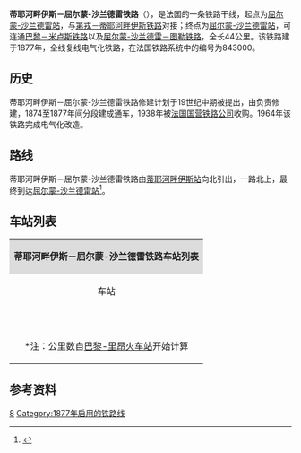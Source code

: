 {{Infobox rail system-route
|collapsed=no
|box_width=
|rail_name=蒂耶河畔伊斯－屈尔蒙-沙兰德雷铁路<br>{{lang|fr|Ligne d'Is-sur-Tille à Culmont - Chalindrey}}
|banner_color=
|sec_banner_color=
|logo_filename=
|image_width=
|logo_bgcolor=
|logo_note=
|image =
|imagesize=
|caption=
|system_map=
|mapimage_width=
|map_bgcolor=
|locale={{FRA}}
|service_type=客货共用、干线铁路
|start=[[蒂耶河畔伊斯站|蒂耶河畔伊斯站]]、[[屈尔蒙-沙兰德雷站|屈尔蒙-沙兰德雷站]]
|begin_operation=1877年
|end_operation=
|operation_note=
|system_length=
|length_in_operation=44km
|total_length=
|status=使用中
|line_title=线路
|lines=[[复线铁路|复线铁路]]
|stations=
|route_title=线路
|main_route=
|secondary_route=
|branch_route=
|standard=
|main_stations=[[蒂耶河畔伊斯站|蒂耶河畔伊斯站]]、[[屈尔蒙-沙兰德雷站|屈尔蒙-沙兰德雷站]]
|ridership=
|fleet_size=
|max_speed= 
|track_gauge={{standard gauge}}
|distance_between_mainlines=
|min_radius=
|max_grade=
|block_signal=自动闭塞
|electrified=25 kV – 50 Hz
|depot=
|operator={{法国交通数据|sncf}}
|franchise=
|hq=
|key_person=
|website=
|route_map=
}}
'''蒂耶河畔伊斯－屈尔蒙-沙兰德雷铁路'''（{{lang-fr|Ligne d'Is-sur-Tille à Culmont - Chalindrey}}），是法国的一条铁路干线，起点为[[屈尔蒙-沙兰德雷站|屈尔蒙-沙兰德雷站]]，与[[第戎－蒂耶河畔伊斯铁路|第戎－蒂耶河畔伊斯铁路]]对接；终点为[[屈尔蒙-沙兰德雷站|屈尔蒙-沙兰德雷站]]，可连通[[巴黎－米卢斯铁路|巴黎－米卢斯铁路]]以及[[屈尔蒙-沙兰德雷－图勒铁路|屈尔蒙-沙兰德雷－图勒铁路]]，全长44公里。该铁路建于1877年，全线复线电气化铁路，在法国铁路系统中的编号为843000。

==历史==

蒂耶河畔伊斯－屈尔蒙-沙兰德雷铁路修建计划于19世纪中期被提出，由{{link-fr|东部铁路公司|Compagnie des chemins de fer de l'Est}}负责修建，1874至1877年间分段建成通车，1938年被[[法国国营铁路公司|法国国营铁路公司]]收购。1964年该铁路完成电气化改造。

==路线==
蒂耶河畔伊斯－屈尔蒙-沙兰德雷铁路由[[蒂耶河畔伊斯站|蒂耶河畔伊斯站]]向北引出，一路北上，最终到达[[屈尔蒙-沙兰德雷站|屈尔蒙-沙兰德雷站]]<ref name="geo">{{Cite web|url=https://www.geoportail.gouv.fr/carte|title=Carte|accessdate=2021-02-22|author=Géoportail|language=fr|publisher=Géoportail|archive-url=https://web.archive.org/web/20170129154129/https://www.geoportail.gouv.fr/carte/|archive-date=2017-01-29|dead-url=yes}}</ref>。

==车站列表==

{| class="wikitable mw-collapsible " style="margin:1em auto 1em auto; font-size:smaller"
|colspan="5" align="center" style="background:#DCDCDC"|'''蒂耶河畔伊斯－屈尔蒙-沙兰德雷铁路车站列表'''
|-
!align="center" |车站
!align="center" |公里数*
!align="center" |交汇路线
!align="center" |本线停靠车种
!align="center" |可换乘交通
|-
|align="center"|{{Arret|Is-sur-Tille|[[蒂耶河畔伊斯站|蒂耶河畔伊斯站]]}}
|346.806
|[[第戎－蒂耶河畔伊斯铁路|第戎－蒂耶河畔伊斯铁路]]<small>（[[第戎城站|第戎]]方向）</small>↑
|align="center"|{{法国交通数据|ter|bfc}}
|{{法国交通数据|car|21}}
|-
|align="center"|{{Arret|<s>Selongey|瑟隆热站</s>}}
|355.657
|
|
|{{法国交通数据|car|21}}
|-
|align="center"|{{Arret|<s>Vaux-sous-Aubigny|沃苏索比尼站</s>}}
|367.622
|
|
|
|-
|align="center"|{{Arret|<s>Villegusien|维勒居西安站</s>}}
|377.332
|
|
|
|-
|align="center"|{{Arret|<s>Heuilley-Cotton|厄耶-科通站</s>}}
|383.300
|
|
|
|-
|align="center" rowspan=2|{{Arret|Culmont - Chalindrey|[[屈尔蒙-沙兰德雷站|屈尔蒙-沙兰德雷站]]}}
|389.190
|联络线，可前往[[巴黎－米卢斯铁路|巴黎－米卢斯铁路]]的[[米卢斯城站|米卢斯]]方向↙<br>联络线，可前往[[屈尔蒙-沙兰德雷－图勒铁路|屈尔蒙-沙兰德雷－图勒铁路]]的[[图勒站|图勒]]方向↙
|
|
|-
|390.773
|[[巴黎－米卢斯铁路|巴黎－米卢斯铁路]]<small>（[[米卢斯城站|米卢斯]]方向）</small>↗<br>[[巴黎－米卢斯铁路|巴黎－米卢斯铁路]]<small>（[[巴黎东站|巴黎]]方向）</small>↓
|align="center"|{{法国交通数据|ter|bfc}}<br>{{法国交通数据|ter|ges}}
|{{法国交通数据|car|52}}
|-
|colspan=5|<nowiki>*</nowiki>注：公里数自[[巴黎-里昂火车站|巴黎-里昂火车站]]开始计算
|}

==参考资料==
{{Reflist}}
[[Category:法國鐵路線|8]]
[[Category:1877年启用的铁路线|Category:1877年启用的铁路线]]